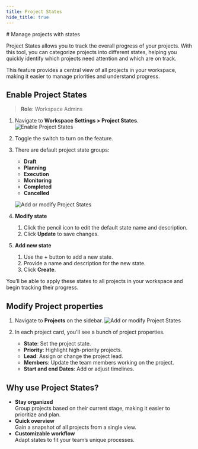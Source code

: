 ```yaml
---
title: Project States
hide_title: true
---
```



<div className="tag-wrapper">
# Manage projects with states
<Tags 
  tags={[ 
    { name: "Pro", additionalClass: "pro" }
  ]} 
 />
</div>

Project States allows you to track the overall progress of your projects. With this tool, you can categorize projects into different states, helping you quickly identify which projects need attention and which are on track.

This feature provides a central view of all projects in your workspace, making it easier to manage priorities and understand progress.

## Enable Project States
> **Role**: Workspace Admins

1. Navigate to **Workspace Settings > Project States**.
    ![Enable Project States](https://media.docs.plane.so/projects/enable-project-states.webp#center)

2. Toggle the switch to turn on the feature.

3. There are default project state groups:
    - **Draft**
    - **Planning**
    - **Execution**
    - **Monitoring**
    - **Completed**
    - **Cancelled**

    ![Add or modify Project States](https://media.docs.plane.so/projects/add-modify-project-states.webp#center)

4. **Modify state**  
    1. Click the pencil icon to edit the default state name and description. 
    2. Click **Update** to save changes.

5. **Add new state**
    1. Use the **+** button to add a new state. 
    2. Provide a name and description for the new state.
    3. Click **Create**. 

You’ll be able to apply these states to all projects in your workspace and begin tracking their progress.

## Modify Project properties

1. Navigate to **Projects** on the sidebar.
    ![Add or modify Project States](https://media.docs.plane.so/projects/modify-project-states.webp#center)

2. In each project card, you'll see a bunch of project properties. 
    
   - **State**: Set the project state.
   - **Priority**: Highlight high-priority projects.
   - **Lead**: Assign or change the project lead.
   - **Members**: Update the team members working on the project.
   - **Start and end Dates**: Add or adjust timelines.

## Why use Project States?

- **Stay organized**  
  Group projects based on their current stage, making it easier to prioritize and plan.
- **Quick overview**      
  Gain a snapshot of all projects from a single view.
- **Customizable workflow**  
  Adapt states to fit your team’s unique processes.